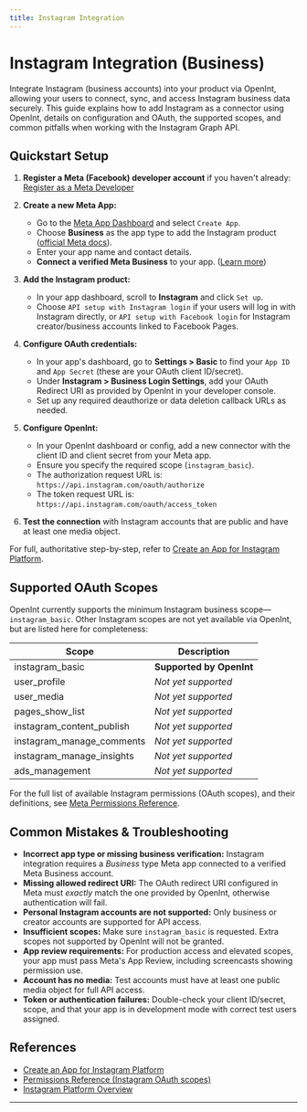 ```yaml
---
title: Instagram Integration
---
```


# Instagram Integration (Business)

Integrate Instagram (business accounts) into your product via OpenInt, allowing your users to connect, sync, and access Instagram business data securely. This guide explains how to add Instagram as a connector using OpenInt, details on configuration and OAuth, the supported scopes, and common pitfalls when working with the Instagram Graph API.

## Quickstart Setup

1. **Register a Meta (Facebook) developer account** if you haven't already: [Register as a Meta Developer](https://developers.facebook.com/docs/development/register/)

2. **Create a new Meta App:**
   - Go to the [Meta App Dashboard](https://developers.facebook.com/apps) and select `Create App`.
   - Choose **Business** as the app type to add the Instagram product ([official Meta docs](https://developers.facebook.com/docs/instagram-platform/create-an-instagram-app/#step-4--select-your-app-type)).
   - Enter your app name and contact details.
   - **Connect a verified Meta Business** to your app. ([Learn more](https://developers.facebook.com/docs/development/release/business-verification/))

3. **Add the Instagram product:**
   - In your app dashboard, scroll to **Instagram** and click `Set up`.
   - Choose `API setup with Instagram login` if your users will log in with Instagram directly, or `API setup with Facebook login` for Instagram creator/business accounts linked to Facebook Pages.

4. **Configure OAuth credentials:**
   - In your app's dashboard, go to **Settings > Basic** to find your `App ID` and `App Secret` (these are your OAuth client ID/secret).
   - Under **Instagram > Business Login Settings**, add your OAuth Redirect URI as provided by OpenInt in your developer console.
   - Set up any required deauthorize or data deletion callback URLs as needed.

5. **Configure OpenInt:**
   - In your OpenInt dashboard or config, add a new connector with the client ID and client secret from your Meta app.
   - Ensure you specify the required scope (`instagram_basic`).
   - The authorization request URL is: `https://api.instagram.com/oauth/authorize`
   - The token request URL is: `https://api.instagram.com/oauth/access_token`

6. **Test the connection** with Instagram accounts that are public and have at least one media object.

For full, authoritative step-by-step, refer to [Create an App for Instagram Platform](https://developers.facebook.com/docs/instagram-platform/create-an-instagram-app/).

## Supported OAuth Scopes

OpenInt currently supports the minimum Instagram business scope—`instagram_basic`. Other Instagram scopes are not yet available via OpenInt, but are listed here for completeness:

| Scope | Description |
|-------|-------------|
| <Tooltip tip="Provides basic access to a user's profile information, username, and profile picture. This is the most limited scope.">instagram_basic</Tooltip> | **Supported by OpenInt** |
| <Tooltip tip="Provides access to the user's profile information including username, profile picture, and account type (Business or Personal).">user_profile</Tooltip> | *Not yet supported* |
| <Tooltip tip="Provides access to the user's media (photos and videos) including metadata, captions, and comments.">user_media</Tooltip> | *Not yet supported* |
| <Tooltip tip="Provides access to the list of Instagram Pages a user manages. Required for accessing Page-related features.">pages_show_list</Tooltip> | *Not yet supported* |
| <Tooltip tip="Allows the app to publish content (photos and videos) on behalf of the user.">instagram_content_publish</Tooltip> | *Not yet supported* |
| <Tooltip tip="Allows the app to read and manage comments on the user's media.">instagram_manage_comments</Tooltip> | *Not yet supported* |
| <Tooltip tip="Provides access to business account insights and metrics.">instagram_manage_insights</Tooltip> | *Not yet supported* |
| <Tooltip tip="Provides access to manage ads and campaigns for Instagram business accounts.">ads_management</Tooltip> | *Not yet supported* |

For the full list of available Instagram permissions (OAuth scopes), and their definitions, see [Meta Permissions Reference](https://developers.facebook.com/docs/permissions#i).

## Common Mistakes & Troubleshooting

- **Incorrect app type or missing business verification:** Instagram integration requires a *Business* type Meta app connected to a verified Meta Business account.
- **Missing allowed redirect URI:** The OAuth redirect URI configured in Meta must _exactly_ match the one provided by OpenInt, otherwise authentication will fail.
- **Personal Instagram accounts are not supported:** Only business or creator accounts are supported for API access.
- **Insufficient scopes:** Make sure `instagram_basic` is requested. Extra scopes not supported by OpenInt will not be granted.
- **App review requirements:** For production access and elevated scopes, your app must pass Meta's App Review, including screencasts showing permission use.
- **Account has no media:** Test accounts must have at least one public media object for full API access.
- **Token or authentication failures:** Double-check your client ID/secret, scope, and that your app is in development mode with correct test users assigned.

## References

- [Create an App for Instagram Platform](https://developers.facebook.com/docs/instagram-platform/create-an-instagram-app/)
- [Permissions Reference (Instagram OAuth scopes)](https://developers.facebook.com/docs/permissions#i)
- [Instagram Platform Overview](https://developers.facebook.com/docs/instagram-platform/overview/)

---